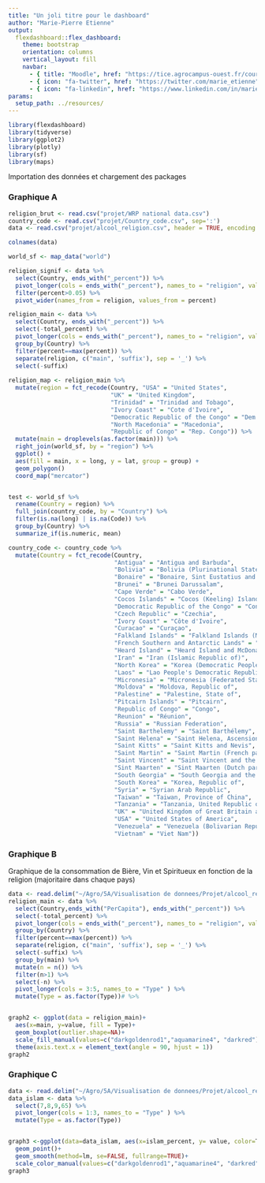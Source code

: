 ```yaml
---
title: "Un joli titre pour le dashboard"
author: "Marie-Pierre Etienne"
output: 
  flexdashboard::flex_dashboard:
    theme: bootstrap
    orientation: columns
    vertical_layout: fill
    navbar:
      - { title: "Moodle", href: "https://tice.agrocampus-ouest.fr/course/view.php?id=6726", align: left }
      - { icon: "fa-twitter", href: "https://twitter.com/marie_etienne", align: right }
      - { icon: "fa-linkedin", href: "https://www.linkedin.com/in/marie-etienne-818a7115/", align: right }
params:
  setup_path: ../resources/
---
```


<style>                     
.navbar {
  background-color:#46ACC8;
  border-color:#46ACC8;
}
.navbar-brand {
color:black!important;
}


</style>   


```r
library(flexdashboard)
library(tidyverse)
library(ggplot2)
library(plotly)
library(sf)
library(maps)
```

Importation des données et chargement des packages


### Graphique A

```r
religion_brut <- read.csv("projet/WRP national data.csv")
country_code <- read.csv("projet/Country_code.csv", sep=':')
data <- read.csv("projet/alcool_religion.csv", header = TRUE, encoding = 'latin1', sep = ';')

colnames(data)

world_sf <- map_data("world")

religion_signif <- data %>% 
  select(Country, ends_with("_percent")) %>% 
  pivot_longer(cols = ends_with("_percent"), names_to = "religion", values_to = "percent") %>% 
  filter(percent>0.05) %>% 
  pivot_wider(names_from = religion, values_from = percent)

religion_main <- data %>% 
  select(Country, ends_with("_percent")) %>% 
  select(-total_percent) %>% 
  pivot_longer(cols = ends_with("_percent"), names_to = "religion", values_to = "percent") %>% 
  group_by(Country) %>% 
  filter(percent==max(percent)) %>% 
  separate(religion, c("main", 'suffix'), sep = '_') %>% 
  select(-suffix)
    
religion_map <- religion_main %>%
  mutate(region = fct_recode(Country, "USA" = "United States",
                             "UK" = "United Kingdom",
                             "Trinidad" = "Trinidad and Tobago",
                             "Ivory Coast" = "Cote d'Ivoire",
                             "Democratic Republic of the Congo" = "Dem. Rep. Congo",
                             "North Macedonia" = "Macedonia",
                             "Republic of Congo" = "Rep. Congo")) %>% 
  mutate(main = droplevels(as.factor(main))) %>% 
  right_join(world_sf, by = "region") %>% 
  ggplot() +
  aes(fill = main, x = long, y = lat, group = group) +
  geom_polygon() 
  coord_map("mercator")


test <- world_sf %>% 
  rename(Country = region) %>% 
  full_join(country_code, by = "Country") %>% 
  filter(is.na(long) | is.na(Code)) %>% 
  group_by(Country) %>% 
  summarize_if(is.numeric, mean) 

country_code <- country_code %>% 
  mutate(Country = fct_recode(Country,
                              "Antigua" = "Antigua and Barbuda",
                              "Bolivia" = "Bolivia (Plurinational State of)",
                              "Bonaire" = "Bonaire, Sint Eustatius and Saba",
                              "Brunei" = "Brunei Darussalam",
                              "Cape Verde" = "Cabo Verde",
                              "Cocos Islands" = "Cocos (Keeling) Islands",
                              "Democratic Republic of the Congo" = "Congo, Democratic Republic of the",
                              "Czech Republic" = "Czechia",
                              "Ivory Coast" = "Côte d'Ivoire",
                              "Curacao" = "Curaçao",
                              "Falkland Islands" = "Falkland Islands (Malvinas)",
                              "French Southern and Antarctic Lands" = "	French Southern Territories",
                              "Heard Island" = "Heard Island and McDonald Islands",
                              "Iran" = "Iran (Islamic Republic of)",
                              "North Korea" = "Korea (Democratic People's Republic of",
                              "Laos" = "Lao People's Democratic Republic",
                              "Micronesia" = "Micronesia (Federated States of)",
                              "Moldova" = "Moldova, Republic of",
                              "Palestine" = "Palestine, State of",
                              "Pitcairn Islands" = "Pitcairn",
                              "Republic of Congo" = "Congo",
                              "Reunion" = "Réunion",
                              "Russia" = "Russian Federation",
                              "Saint Barthelemy" = "Saint Barthélemy",
                              "Saint Helena" = "Saint Helena, Ascension and Tristan da Cunha",
                              "Saint Kitts" = "Saint Kitts and Nevis",
                              "Saint Martin" = "Saint Martin (French part)",
                              "Saint Vincent" = "Saint Vincent and the Grenadines",
                              "Sint Maarten" = "Sint Maarten (Dutch part)",
                              "South Georgia" = "South Georgia and the South Sandwich Islands",
                              "South Korea" = "Korea, Republic of",
                              "Syria" = "Syrian Arab Republic",
                              "Taiwan" = "Taiwan, Province of China",
                              "Tanzania" = "Tanzania, United Republic of",
                              "UK" = "United Kingdom of Great Britain and Northern Ireland",
                              "USA" = "United States of America",
                              "Venezuela" = "Venezuela (Bolivarian Republic of)",
                              "Vietnam" = "Viet Nam"))


```

### Graphique B
Graphique de la consommation de Bière, Vin et Spiritueux en fonction de la religion (majoritaire dans chaque pays)

```r
data <- read.delim("~/Agro/5A/Visualisation de donnees/Projet/alcool_religion.csv", sep = ";", dec=".")
religion_main <- data %>% 
  select(Country,ends_with("PerCapita"), ends_with("_percent")) %>% 
  select(-total_percent) %>% 
  pivot_longer(cols = ends_with("_percent"), names_to = "religion", values_to = "percent") %>% 
  group_by(Country) %>% 
  filter(percent==max(percent)) %>% 
  separate(religion, c("main", 'suffix'), sep = '_') %>% 
  select(-suffix) %>% 
  group_by(main) %>% 
  mutate(n = n()) %>% 
  filter(n>1) %>% 
  select(-n) %>% 
  pivot_longer(cols = 3:5, names_to = "Type" ) %>%
  mutate(Type = as.factor(Type))# %>% 


graph2 <- ggplot(data = religion_main)+
  aes(x=main, y=value, fill = Type)+
  geom_boxplot(outlier.shape=NA)+
  scale_fill_manual(values=c("darkgoldenrod1","aquamarine4", "darkred")) +
  theme(axis.text.x = element_text(angle = 90, hjust = 1))
graph2 

```

### Graphique C

```r
data <- read.delim("~/Agro/5A/Visualisation de donnees/Projet/alcool_religion.csv", sep = ";", dec=".")
data_islam <- data %>% 
  select(7,8,9,65) %>% 
  pivot_longer(cols = 1:3, names_to = "Type" ) %>%
  mutate(Type = as.factor(Type))


graph3 <-ggplot(data=data_islam, aes(x=islam_percent, y= value, color=Type)) +
  geom_point()+
  geom_smooth(method=lm, se=FALSE, fullrange=TRUE)+
  scale_color_manual(values=c("darkgoldenrod1","aquamarine4", "darkred"))
graph3
```


<!-- Column {data-width=650} -->
<!-- ----------------------------------------------------------------------- -->

<!-- ### An easy solution for dashboard -->

<!-- ```{r, echo = TRUE} -->
<!-- #install.package('flexdasboard') -->
<!-- #rmarkdown::draft("dashboard.Rmd", template = "flex_dashboard", package = "flexdashboard") -->
<!-- ``` -->

<!-- The [flexdashboard website](https://rmarkdown.rstudio.com/flexdashboard/index.html) provides multiple advanced examples. -->

<!-- ### Some static graph -->

<!-- ```{r data, eval = TRUE, echo = FALSE, results='hide', message = FALSE, warning=FALSE} -->
<!-- n <- 100 -->
<!-- dta <- tibble(size = round(rnorm(n, mean = 0, sd =10),2),  -->
<!--            color = sample(x= c('Blue', 'Yellow'), size = n, replace = TRUE)) -->

<!-- ``` -->


<!-- ```{r graph_static,  echo = FALSE,  message = FALSE, warning=FALSE} -->
<!-- p1 <- dta %>% ggplot() + -->
<!--   aes(x=color, y = size) + -->
<!--   geom_boxplot(aes(fill= color)) -->
<!-- p1 -->
<!-- ``` -->

<!-- Column {.tabset .tabset-fade} -->
<!-- ----------------------------------------------------------------------- -->


<!-- ### Some dynamic maps -->

<!-- ```{r  ggplotly, echo = TRUE,  eval = TRUE,  message = FALSE, warning=FALSE} -->
<!-- plotly::ggplotly(p1) -->
<!-- ``` -->



<!-- ### Chart C -->

<!-- ```{r} -->

<!-- ``` -->

